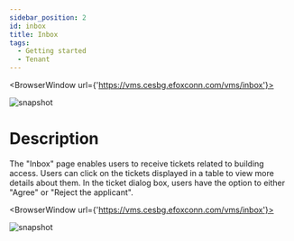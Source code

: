 ```yaml
---
sidebar_position: 2
id: inbox
title: Inbox
tags:
  - Getting started
  - Tenant
---
```



<BrowserWindow url={'https://vms.cesbg.efoxconn.com/vms/inbox'}>

![snapshot](../assets/vms/vms-inbox-zh-hant.png)

</BrowserWindow>

# Description

The "Inbox" page enables users to receive tickets related to building access. Users can click on the tickets displayed in a table to view more details about them. In the ticket dialog box, users have the option to either "Agree" or "Reject the applicant".

<BrowserWindow url={'https://vms.cesbg.efoxconn.com/vms/inbox'}>

![snapshot](../assets/vms/vms-inbox-ticket-zh-hant.png)

</BrowserWindow>
